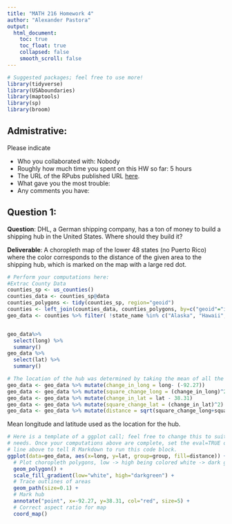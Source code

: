 ```yaml
---
title: "MATH 216 Homework 4"
author: "Alexander Pastora"
output:
  html_document:
    toc: true
    toc_float: true
    collapsed: false
    smooth_scroll: false
---
```


```r
# Suggested packages; feel free to use more!
library(tidyverse)
library(USAboundaries)
library(maptools)
library(sp)
library(broom)

```



## Admistrative:

Please indicate

* Who you collaborated with: Nobody
* Roughly how much time you spent on this HW so far: 5 hours
* The URL of the RPubs published URL [here](http://rpubs.com/pinkfan9999/HW-4).
* What gave you the most trouble: 
* Any comments you have:



## Question 1:

**Question**:  DHL, a German shipping company, has a ton of money to build a
shipping hub in the United States. Where should they build it?

**Deliverable**: A choropleth map of the lower 48 states (no Puerto Rico) where
the color corresponds to the distance of the given area to the shipping hub,
which is marked on the map with a large red dot.

```r
# Perform your computations here:
#Extrac County Data
counties_sp <- us_counties() 
counties_data <- counties_sp@data
counties_polygons <- tidy(counties_sp, region="geoid")
counties <- left_join(counties_data, counties_polygons, by=c("geoid"="id"))
geo_data <- counties %>% filter( !state_name %in% c("Alaska", "Hawaii", "Puerto Rico"))


geo_data%>% 
  select(long) %>% 
  summary()
geo_data %>% 
  select(lat) %>% 
  summary()

# The location of the hub was determined by taking the mean of all the counties. However, this also assumes that populations are evenly distributed. 
geo_data <- geo_data %>% mutate(change_in_long = long- (-92.27))
geo_data <- geo_data %>% mutate(square_change_long = (change_in_long)^2)
geo_data <- geo_data %>% mutate(change_in_lat = lat - 38.31)
geo_data <- geo_data %>% mutate(square_change_lat = (change_in_lat)^2)
geo_data <- geo_data %>% mutate(distance = sqrt(square_change_long+square_change_lat))

```

Mean longitude and latitude used as the location for the hub.

```r
# Here is a template of a ggplot call; feel free to change this to suit your
# needs. Once your computations above are complete, set the eval=TRUE on the
# line above to tell R Markdown to run this code block.
ggplot(data=geo_data, aes(x=long, y=lat, group=group, fill=distance)) +
  # Plot choropleth polygons, low -> high being colored white -> dark green
  geom_polygon() +
  scale_fill_gradient(low="white", high="darkgreen") + 
  # Trace outlines of areas
  geom_path(size=0.1) +
  # Mark hub
  annotate("point", x=-92.27, y=38.31, col="red", size=5) +
  # Correct aspect ratio for map
  coord_map()
```





